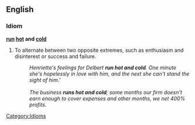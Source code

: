 ==English==

===Idiom===

'''[[run]] [[hot]] and [[cold]]'''

# To alternate between two opposite extremes, such as enthusiasm and disinterest or success and failure. 
#: ''Henrietta's feelings for Delbert '''run hot and cold'''. One minute she's hopelessly in love with him, and the next she can't stand the sight of him.'''
#: <BR>
#: ''The business '''runs hot and cold'''; some months our firm doesn't earn enough to cover expenses and other months, we net 400% profits.''

[[Category:Idioms]]